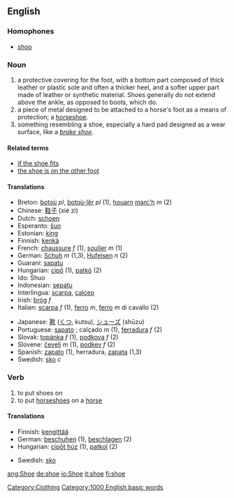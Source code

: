 ==English==
===Homophones===
*[[shoo]]
===Noun===
{{en-noun|shoe|shoes}}
#a protective covering for the foot, with a bottom part composed of thick leather or plastic sole and often a thicker heel, and a softer upper part made of leather or synthetic material. Shoes generally do not extend above the ankle, as opposed to boots, which do.
#a piece of metal designed to be attached to a horse's foot as a means of protection; a [[horseshoe]].
#something resembling a shoe, especially a hard pad designed as a wear surface, like a ''[[brake shoe]]''.

====Related terms====
*[[if the shoe fits]]
*[[the shoe is on the other foot]]

==== Translations ====
{{top}}
* Breton: [[botoù]] ''pl'', [[botoù-lêr]] ''pl'' (1), [[houarn]] [[marc'h]] ''m'' (2)
* Chinese: [[鞋子]] (xié zi)
* Dutch: [[schoen]]
* Esperanto: [[ŝuo]]
* Estonian: [[king#Estonian|king]]
* Finnish: [[kenkä]]
* French: [[chaussure]] ''f'' (1), [[soulier]] ''m'' (1)
* German: [[Schuh]] ''m'' (1,3), [[Hufeisen]] ''n'' (2)
* Guaraní: [[sapatu]]
* Hungarian: [[cipő]] (1), [[patkó]] (2)
* Ido: Shuo
* Indonesian: [[sepatu]]
* Interlingua: [[scarpa]], [[calceo]]
* Irish: [[bróg]] ''f''
* Italian: [[scarpa]] ''f'' (1), [[ferro]] ''m'', [[ferro]] ''m'' di cavallo (2)
{{mid}}
* Japanese: [[靴]] ([[くつ]], kutsu), [[シューズ]] (shūzu)
* Portuguese: [[sapato]] ; calçado ''m'' (1), [[ferradura]] ''f'' (2)
* Slovak: [[topánka]] ''f'' (1), [[podkova]] ''f'' (2)
* Slovene: [[čevelj]] ''m'' (1), [[podkev]] ''f'' (2)
* Spanish: [[zapato]] (1), herradura, [[zapata]] (1,3)
* Swedish: [[sko]] ''c''
{{bottom}}

===Verb===
{{irregverb|'''to shoe'''|'''[[shoes]]'''|'''[[shod]]'''|'''[[shod]]'''|'''[[shoeing]]'''}}

#to put shoes on
#to put [[horseshoe]]s on a [[horse]]

====Translations====
{{top}}
*Finnish: [[kengittää]]
*German: [[beschuhen]] (1), [[beschlagen]] (2)
*Hungarian: [[cipőt húz]] (1), [[patkol]] (2)
{{mid}}
*Swedish: [[sko]]
{{bottom}}

[[Category:Clothing]]

[[Category:1000 English basic words]]

[[ang:Shoe]]
[[de:shoe]]
[[io:Shoe]]
[[it:shoe]]
[[fi:shoe]]